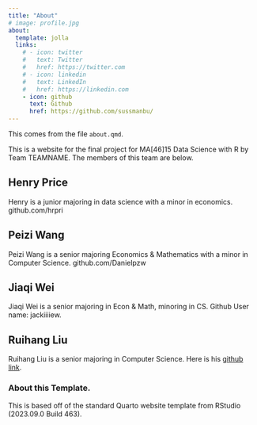 ```yaml
---
title: "About"
# image: profile.jpg
about:
  template: jolla
  links:
    # - icon: twitter
    #   text: Twitter
    #   href: https://twitter.com
    # - icon: linkedin
    #   text: LinkedIn
    #   href: https://linkedin.com
    - icon: github
      text: Github
      href: https://github.com/sussmanbu/
---
```


This comes from the file `about.qmd`.

This is a website for the final project for MA\[46\]15 Data Science with R by Team TEAMNAME. The members of this team are below.

## Henry Price

Henry is a junior majoring in data science with a minor in economics. github.com/hrpri

## Peizi Wang

Peizi Wang is a senior majoring Economics & Mathematics with a minor in Computer Science. github.com/Danielpzw

## Jiaqi Wei

Jiaqi Wei is a senior majoring in Econ & Math, minoring in CS. Github User name: jackiiiiew.

## Ruihang Liu

Ruihang Liu is a senior majoring in Computer Science. Here is his [github link](https://github.com/hrl-2024).

<!-- Please leave in the information below -->

### About this Template.

This is based off of the standard Quarto website template from RStudio (2023.09.0 Build 463).
